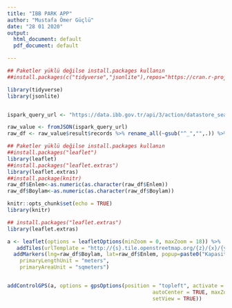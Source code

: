 ```yaml
---
title: "IBB PARK APP"
author: "Mustafa Ömer Güçlü"
date: "28 01 2020"
output:
  html_document: default
  pdf_document: default

---
```




```r
## Paketler yüklü değilse install.packages kullanın
##install.packages(c("tidyverse","jsonlite"),repos="https://cran.r-project.org")

library(tidyverse)
library(jsonlite)


ispark_query_url <- "https://data.ibb.gov.tr/api/3/action/datastore_search_sql?sql=SELECT%20*%20from%20%22c3eb0d72-1ce4-4983-a3a8-6b0b4b19fcb9%22"

raw_value <- fromJSON(ispark_query_url)
raw_df <- raw_value$result$records %>% rename_all(~gsub("^_","",.)) %>% rename_all(~gsub(" |\\(|\\)|/","_",.)) %>% tbl_df()

```

```r
## Paketler yüklü değilse install.packages kullanın
##install.packages("leaflet")
library(leaflet)
##install.packages("leaflet.extras")
library(leaflet.extras)
##install.package(knitr)
raw_df$Enlem<-as.numeric(as.character(raw_df$Enlem))
raw_df$Boylam<-as.numeric(as.character(raw_df$Boylam))

```


```r
knitr::opts_chunk$set(echo = TRUE)
library(knitr)
```



```r

## install.packages("leaflet.extras")
library(leaflet.extras)

a <- leaflet(options = leafletOptions(minZoom = 0, maxZoom = 18)) %>% 
   addTiles(urlTemplate = "http://{s}.tile.openstreetmap.org/{z}/{x}/{y}.png") %>% addTerminator() %>% addMiniMap(toggleDisplay = TRUE) %>% # Add default OpenStreetMap map tiles
  addMarkers(lng=raw_df$Boylam, lat=raw_df$Enlem, popup=paste0("Kapasite: ",raw_df$Park_Kapasitesi, " Araç"),clusterOptions =raw_df$Ilce,group = raw_df$Bolge,label =paste0(raw_df$Park_Adi,"\n","Çalışma Saatleri: ", raw_df$Calisma_Saatleri)) %>% addFullscreenControl( position = "topright", pseudoFullscreen = FALSE)%>% addMeasure(position = "topleft",
    primaryLengthUnit = "meters",
    primaryAreaUnit = "sqmeters") 


addControlGPS(a, options = gpsOptions(position = "topleft", activate = TRUE, 
                                               autoCenter = TRUE, maxZoom = 15, 
                                               setView = TRUE))




```






